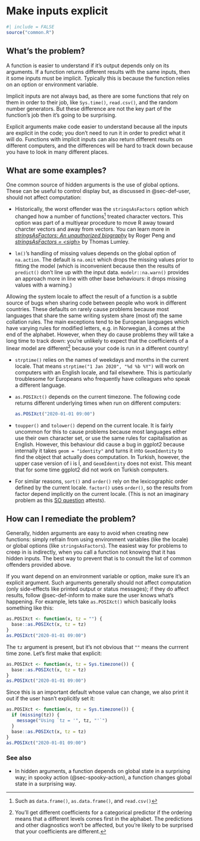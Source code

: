 # Make inputs explicit {#sec-args-hidden}

```r
#| include = FALSE
source("common.R")
```

## What's the problem?

A function is easier to understand if it's output depends only on its arguments.
If a function returns different results with the same inputs, then it some inputs must be implicit.
Typically this is because the function relies on an option or environment variable.

Implicit inputs are not always bad, as there are some functions that rely on them in order to their job, like `Sys.time()`, `read.csv()`, and the random number generators.
But these difference are not the key part of the function's job then it's going to be surprising.

Explicit arguments make code easier to understand because all the inputs are explicit in the code; you don't need to run it in order to predict what it will do.
Functions with implicit inputs can also return different results on different computers, and the differences will be hard to track down because you have to look in many different places.

## What are some examples?

One common source of hidden arguments is the use of global options.
These can be useful to control display but, as discussed in @sec-def-user, should not affect computation:

-   Historically, the worst offender was the `stringsAsFactors` option which changed how a number of functions[^args-hidden-1] treated character vectors.
    This option was part of a multiyear procedure to move R away toward charcter vectors and away from vectors.
    You can learn more in [*stringsAsFactors: An unauthorized biography*](https://simplystatistics.org/posts/2015-07-24-stringsasfactors-an-unauthorized-biography/) by Roger Peng and [*stringsAsFactors = \<sigh\>*](http://notstatschat.tumblr.com/post/124987394001/stringsasfactors-sigh) by Thomas Lumley.

-   `lm()`'s handling of missing values depends on the global option of `na.action`.
    The default is `na.omit` which drops the missing values prior to fitting the model (which is inconvenient because then the results of `predict()` don't line up with the input data.
    `modelr::na.warn()` provides an approach more in line with other base behaviours: it drops missing values with a warning.)

[^args-hidden-1]: Such as `data.frame()`, `as.data.frame()`, and `read.csv()`

Allowing the system locale to affect the result of a function is a subtle source of bugs when sharing code between people who work in different countries.
These defaults on rarely cause problems because most languages that share the same writing system share (most of) the same collation rules.
The main exceptions tend to be European languages which have varying rules for modified letters, e.g. in Norwegian, å comes at the end of the alphabet.
However, when they do cause problems they will take a long time to track down: you're unlikely to expect that the coefficients of a linear model are different[^args-hidden-2] because your code is run in a different country!

[^args-hidden-2]: You'll get different coefficients for a categorical predictor if the ordering means that a different levels comes first in the alphabet.
    The predictions and other diagnostics won't be affected, but you're likely to be surprised that your coefficients are different.

-   `strptime()` relies on the names of weekdays and months in the current locale.
    That means `strptime("1 Jan 2020", "%d %b %Y")` will work on computers with an English locale, and fail elsewhere.
    This is particularly troublesome for Europeans who frequently have colleagues who speak a different language.

-   `as.POSIXct()` depends on the current timezone.
    The following code returns different underlying times when run on different computers:

    ```r
    as.POSIXct("2020-01-01 09:00")
    ```

-   `toupper()` and `tolower()` depend on the current locale.
    It is fairly uncommon for this to cause problems because most languages either use their own character set, or use the same rules for capitalisation as English.
    However, this behaviour did cause a bug in ggplot2 because internally it takes `geom = "identity"` and turns it into `GeomIdentity` to find the object that actually does computation.
    In Turkish, however, the upper case version of i is İ, and `Geomİdentity` does not exist.
    This meant that for some time ggplot2 did not work on Turkish computers.

-   For similar reasons, `sort()` and `order()` rely on the lexicographic order defined by the current locale.
    `factor()` uses `order()`, so the results from factor depend implicitly on the current locale.
    (This is not an imaginary problem as this [SO question](https://stackoverflow.com/questions/39339489) attests).

## How can I remediate the problem?

Generally, hidden arguments are easy to avoid when creating new functions: simply refrain from using environment variables (like the locale) or global options (like `stringsAsFactors`).
The easiest way for problems to creep in is indirectly, when you call a function not knowing that it has hidden inputs.
The best way to prevent that is to consult the list of common offenders provided above.

If you want depend on an environment variable or option, make sure it's an explicit argument.
Such arguments generally should not affect computation (only side-effects like printed output or status messages); if they do affect results, follow @sec-def-inform to make sure the user knows what's happening.
For example, lets take `as.POSIXct()` which basically looks something like this:

```r
as.POSIXct <- function(x, tz = "") {
  base::as.POSIXct(x, tz = tz)
}
as.POSIXct("2020-01-01 09:00")
```

The `tz` argument is present, but it's not obvious that `""` means the currrent time zone.
Let's first make that explicit:

```r
as.POSIXct <- function(x, tz = Sys.timezone()) {
  base::as.POSIXct(x, tz = tz)
}
as.POSIXct("2020-01-01 09:00")
```

Since this is an important default whose value can change, we also print it out if the user hasn't explicitly set it:

```r
as.POSIXct <- function(x, tz = Sys.timezone()) {
  if (missing(tz)) {
    message("Using `tz = '", tz, "'`")
  }
  base::as.POSIXct(x, tz = tz)
}
as.POSIXct("2020-01-01 09:00")
```

### See also

-   In hidden arguments, a function depends on global state in a surprising way; in spooky action (@sec-spooky-action), a function changes global state in a surprising way.
